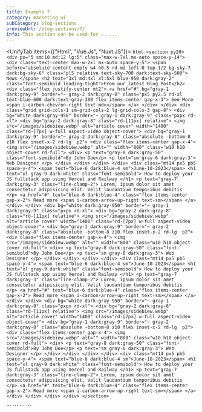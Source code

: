```yaml
---
title: Example 7
category: marketing-ui
subCategory: blog-sections
previewUrl: /blog-sections/7/
info: This section can be used for ......
---
```


<UnifyTab items={["Html", "Vue.Js", "Nuxt.JS"]}>
  <TabItem>
    ```html
    <section py20>
        <div px="5 sm:10 md:12 lg:5" class="max-w-7xl mx-auto space-y-14">
            <div class="text-center max-w-2xl mx-auto space-y-5">
                <span before="absolute content-empty w4 h0.5 rd-md left-0 top-1/2 bg-sky-7 dark:bg-sky-6" class="pl5 relative text-sky-700 dark:text-sky-500">
                    News
                </span>
                <h2 text="3xl md:4xl xl:5xl blue-950 dark:gray-2" class="font-semibold leading-tight">From our latest Blog Post</h2>
                <div class="flex justify-center mt2">
                    <a href="#" bg="gray-1 dark:gray-9" border="~ gray-2 dark:gray-8"
                        class="px5 py2.5 rd-xl text-blue-600 dark:text-gray-300 flex items-center gap-x-3">
                        See More
                        <span i-carbon-chevron-right text-md></span>
                    </a>
                </div>
            </div>
            <div class="grid grid-cols-1 sm-grid-cols-2 lg-grid-cols-3 gap-8">
                <div bg="white dark:gray-950" border="~ gray-1 dark:gray-9" class="pxpx rd-xl">
                    <div bg="gray-2 dark:gray-8" class="rd-[11px] relative">
                        <img src="/images/sidebiew.webp" alt="article cover" width="1400" class="rd-[7px] w-full aspect-video object-cover">
                        <div bg="gray-1 dark:gray-9" border="~ gray-2 dark:gray-8" class="absolute -bottom-8 z10 flex inset-x-2 rd-lg  p2">
                            <div class="flex items-center gap-x-4">
                                <img src="/images/sidebiew.webp" alt="" width="800" class="w10 h10 object-cover rd-full">
                                <div>
                                    <p text="gray-8 dark:gray-50" class="font-semibold">By John Doe</p>
                                    <p text="sm gray-6 dark:gray-3">
                                        Web Designer
                                    </p>
                                </div>
                            </div>
                        </div>
                    </div>
                    <div class="mt14 px5 pb5 space-y-4">
                        <span text="blue-6 dark:blue-4 sm">June-10-2023</span>
                        <h1 text="xl gray-9 dark:white" class="font-semibold">
                            How to deploy your JS fullstack app using Vercel and Railway
                        </h1>
                        <p text="gray-7 dark:gray-3" class="line-clamp-2">
                            Lorem, ipsum dolor sit amet consectetur adipisicing elit. Velit laudantium temporibus debitis 
                        </p>
                        <a href="#" text="blue-6 dark:blue-4" class="flex items-center gap-x-2">
                            Read more
                            <span i-carbon-arrow-up-right text-sm></span>
                        </a>
                    </div>
                </div>
                <div bg="white dark:gray-950" border="~ gray-1 dark:gray-9" class="pxpx rd-xl">
                    <div bg="gray-2 dark:gray-8" class="rd-[11px] relative">
                        <img src="/images/sidebiew.webp" alt="article cover" width="1400" class="rd-[7px] w-full aspect-video object-cover">
                        <div bg="gray-1 dark:gray-9" border="~ gray-2 dark:gray-8" class="absolute -bottom-8 z10 flex inset-x-2 rd-lg  p2">
                            <div class="flex items-center gap-x-4">
                                <img src="/images/sidebiew.webp" alt="" width="800" class="w10 h10 object-cover rd-full">
                                <div>
                                    <p text="gray-8 dark:gray-50" class="font-semibold">By John Doe</p>
                                    <p text="sm gray-6 dark:gray-3">
                                        Web Designer
                                    </p>
                                </div>
                            </div>
                        </div>
                    </div>
                    <div class="mt14 px5 pb5 space-y-4">
                        <span text="blue-6 dark:blue-4 sm">June-10-2023</span>
                        <h1 text="xl gray-9 dark:white" class="font-semibold">
                            How to deploy your JS fullstack app using Vercel and Railway
                        </h1>
                        <p text="gray-7 dark:gray-3" class="line-clamp-2">
                            Lorem, ipsum dolor sit amet consectetur adipisicing elit. Velit laudantium temporibus debitis 
                        </p>
                        <a href="#" text="blue-6 dark:blue-4" class="flex items-center gap-x-2">
                            Read more
                            <span i-carbon-arrow-up-right text-sm></span>
                        </a>
                    </div>
                </div>
                <div bg="white dark:gray-950" border="~ gray-1 dark:gray-9" class="pxpx rd-xl">
                    <div bg="gray-2 dark:gray-8" class="rd-[11px] relative">
                        <img src="/images/sidebiew.webp" alt="article cover" width="1400" class="rd-[7px] w-full aspect-video object-cover">
                        <div bg="gray-1 dark:gray-9" border="~ gray-2 dark:gray-8" class="absolute -bottom-8 z10 flex inset-x-2 rd-lg  p2">
                            <div class="flex items-center gap-x-4">
                                <img src="/images/sidebiew.webp" alt="" width="800" class="w10 h10 object-cover rd-full">
                                <div>
                                    <p text="gray-8 dark:gray-50" class="font-semibold">By John Doe</p>
                                    <p text="sm gray-6 dark:gray-3">
                                        Web Designer
                                    </p>
                                </div>
                            </div>
                        </div>
                    </div>
                    <div class="mt14 px5 pb5 space-y-4">
                        <span text="blue-6 dark:blue-4 sm">June-10-2023</span>
                        <h1 text="xl gray-9 dark:white" class="font-semibold">
                            How to deploy your JS fullstack app using Vercel and Railway
                        </h1>
                        <p text="gray-7 dark:gray-3" class="line-clamp-2">
                            Lorem, ipsum dolor sit amet consectetur adipisicing elit. Velit laudantium temporibus debitis 
                        </p>
                        <a href="#" text="blue-6 dark:blue-4" class="flex items-center gap-x-2">
                            Read more
                            <span i-carbon-arrow-up-right text-sm></span>
                        </a>
                    </div>
                </div>
            </div>
        </div>
    </section>
    ```
  </TabItem>

  <TabItem>
    ```
  <template>
      <section py20>
          <div px="5 sm:10 md:12 lg:5" class="max-w-7xl mx-auto space-y-14">
              <div class="text-center max-w-2xl mx-auto space-y-5">
                  <span un-before="absolute content-empty w4 h0.5 rd-md left-0 top-1/2 bg-sky-7 dark:bg-sky-6" class="pl5 relative text-sky-700 dark:text-sky-500">
                      News
                  </span>
                  <h2 text="3xl md:4xl xl:5xl blue-950 dark:gray-2" class="font-semibold leading-tight">From our latest Blog Post</h2>
                  <div class="flex justify-center mt2">
                      <a href="#" bg="gray-1 dark:gray-9" border="~ gray-2 dark:gray-8"
                          class="px5 py2.5 rd-xl text-blue-600 dark:text-gray-300 flex items-center gap-x-3">
                          See More
                          <span i-carbon-chevron-right text-md></span>
                      </a>
                  </div>
              </div>
              <div class="grid grid-cols-1 sm-grid-cols-2 lg-grid-cols-3 gap-8">
                  <div bg="white dark:gray-950" border="~ gray-1 dark:gray-9" class="pxpx rd-xl">
                      <div bg="gray-2 dark:gray-8" class="rd-[11px] relative">
                          <img src="/images/sidebiew.webp" alt="article cover" width="1400" class="rd-[7px] w-full aspect-video object-cover">
                          <div bg="gray-1 dark:gray-9" border="~ gray-2 dark:gray-8" class="absolute -bottom-8 z10 flex inset-x-2 rd-lg  p2">
                              <div class="flex items-center gap-x-4">
                                  <img src="/images/sidebiew.webp" alt="" width="800" class="w10 h10 object-cover rd-full">
                                  <div>
                                      <p text="gray-8 dark:gray-50" class="font-semibold">By John Doe</p>
                                      <p text="sm gray-6 dark:gray-3">
                                          Web Designer
                                      </p>
                                  </div>
                              </div>
                          </div>
                      </div>
                      <div class="mt14 px5 pb5 space-y-4">
                          <span text="blue-6 dark:blue-4 sm">June-10-2023</span>
                          <h1 text="xl gray-9 dark:white" class="font-semibold">
                              How to deploy your JS fullstack app using Vercel and Railway
                          </h1>
                          <p text="gray-7 dark:gray-3" class="line-clamp-2">
                              Lorem, ipsum dolor sit amet consectetur adipisicing elit. Velit laudantium temporibus debitis 
                          </p>
                          <a href="#" un-text="blue-6 dark:blue-4" class="flex items-center gap-x-2">
                              Read more
                              <span i-carbon-arrow-up-right text-sm></span>
                          </a>
                      </div>
                  </div>
                  <div bg="white dark:gray-950" border="~ gray-1 dark:gray-9" class="pxpx rd-xl">
                      <div bg="gray-2 dark:gray-8" class="rd-[11px] relative">
                          <img src="/images/sidebiew.webp" alt="article cover" width="1400" class="rd-[7px] w-full aspect-video object-cover">
                          <div bg="gray-1 dark:gray-9" border="~ gray-2 dark:gray-8" class="absolute -bottom-8 z10 flex inset-x-2 rd-lg  p2">
                              <div class="flex items-center gap-x-4">
                                  <img src="/images/sidebiew.webp" alt="" width="800" class="w10 h10 object-cover rd-full">
                                  <div>
                                      <p text="gray-8 dark:gray-50" class="font-semibold">By John Doe</p>
                                      <p text="sm gray-6 dark:gray-3">
                                          Web Designer
                                      </p>
                                  </div>
                              </div>
                          </div>
                      </div>
                      <div class="mt14 px5 pb5 space-y-4">
                          <span text="blue-6 dark:blue-4 sm">June-10-2023</span>
                          <h1 text="xl gray-9 dark:white" class="font-semibold">
                              How to deploy your JS fullstack app using Vercel and Railway
                          </h1>
                          <p text="gray-7 dark:gray-3" class="line-clamp-2">
                              Lorem, ipsum dolor sit amet consectetur adipisicing elit. Velit laudantium temporibus debitis 
                          </p>
                          <a href="#" un-text="blue-6 dark:blue-4" class="flex items-center gap-x-2">
                              Read more
                              <span i-carbon-arrow-up-right text-sm></span>
                          </a>
                      </div>
                  </div>
                  <div bg="white dark:gray-950" border="~ gray-1 dark:gray-9" class="pxpx rd-xl">
                      <div bg="gray-2 dark:gray-8" class="rd-[11px] relative">
                          <img src="/images/sidebiew.webp" alt="article cover" width="1400" class="rd-[7px] w-full aspect-video object-cover">
                          <div bg="gray-1 dark:gray-9" border="~ gray-2 dark:gray-8" class="absolute -bottom-8 z10 flex inset-x-2 rd-lg  p2">
                              <div class="flex items-center gap-x-4">
                                  <img src="/images/sidebiew.webp" alt="" width="800" class="w10 h10 object-cover rd-full">
                                  <div>
                                      <p text="gray-8 dark:gray-50" class="font-semibold">By John Doe</p>
                                      <p text="sm gray-6 dark:gray-3">
                                          Web Designer
                                      </p>
                                  </div>
                              </div>
                          </div>
                      </div>
                      <div class="mt14 px5 pb5 space-y-4">
                          <span text="blue-6 dark:blue-4 sm">June-10-2023</span>
                          <h1 text="xl gray-9 dark:white" class="font-semibold">
                              How to deploy your JS fullstack app using Vercel and Railway
                          </h1>
                          <p text="gray-7 dark:gray-3" class="line-clamp-2">
                              Lorem, ipsum dolor sit amet consectetur adipisicing elit. Velit laudantium temporibus debitis 
                          </p>
                          <a href="#" un-text="blue-6 dark:blue-4" class="flex items-center gap-x-2">
                              Read more
                              <span i-carbon-arrow-up-right text-sm></span>
                          </a>
                      </div>
                  </div>
              </div>
          </div>
      </section>
  </template>
    ```
  </TabItem> 

  <TabItem>
    ```
  <template>
      <section py20>
          <div px="5 sm:10 md:12 lg:5" class="max-w-7xl mx-auto space-y-14">
              <div class="text-center max-w-2xl mx-auto space-y-5">
                  <span un-before="absolute content-empty w4 h0.5 rd-md left-0 top-1/2 bg-sky-7 dark:bg-sky-6" class="pl5 relative text-sky-700 dark:text-sky-500">
                      News
                  </span>
                  <h2 text="3xl md:4xl xl:5xl blue-950 dark:gray-2" class="font-semibold leading-tight">From our latest Blog Post</h2>
                  <div class="flex justify-center mt2">
                      <nuxt-link to="#" bg="gray-1 dark:gray-9" border="~ gray-2 dark:gray-8"
                          class="px5 py2.5 rd-xl text-blue-600 dark:text-gray-300 flex items-center gap-x-3">
                          See More
                          <span i-carbon-chevron-right text-md></span>
                      </nuxt-link>
                  </div>
              </div>
              <div class="grid grid-cols-1 sm-grid-cols-2 lg-grid-cols-3 gap-8">
                  <div bg="white dark:gray-950" border="~ gray-1 dark:gray-9" class="pxpx rd-xl">
                      <div bg="gray-2 dark:gray-8" class="rd-[11px] relative">
                          <img src="/images/sidebiew.webp" alt="article cover" width="1400" class="rd-[7px] w-full aspect-video object-cover">
                          <div bg="gray-1 dark:gray-9" border="~ gray-2 dark:gray-8" class="absolute -bottom-8 z10 flex inset-x-2 rd-lg  p2">
                              <div class="flex items-center gap-x-4">
                                  <img src="/images/sidebiew.webp" alt="" width="800" class="w10 h10 object-cover rd-full">
                                  <div>
                                      <p text="gray-8 dark:gray-50" class="font-semibold">By John Doe</p>
                                      <p text="sm gray-6 dark:gray-3">
                                          Web Designer
                                      </p>
                                  </div>
                              </div>
                          </div>
                      </div>
                      <div class="mt14 px5 pb5 space-y-4">
                          <span text="blue-6 dark:blue-4 sm">June-10-2023</span>
                          <h1 text="xl gray-9 dark:white" class="font-semibold">
                              How to deploy your JS fullstack app using Vercel and Railway
                          </h1>
                          <p text="gray-7 dark:gray-3" class="line-clamp-2">
                              Lorem, ipsum dolor sit amet consectetur adipisicing elit. Velit laudantium temporibus debitis 
                          </p>
                          <nuxt-link to="#" un-text="blue-6 dark:blue-4" class="flex items-center gap-x-2">
                              Read more
                              <span i-carbon-arrow-up-right text-sm></span>
                          </nuxt-link>
                      </div>
                  </div>
                  <div bg="white dark:gray-950" border="~ gray-1 dark:gray-9" class="pxpx rd-xl">
                      <div bg="gray-2 dark:gray-8" class="rd-[11px] relative">
                          <img src="/images/sidebiew.webp" alt="article cover" width="1400" class="rd-[7px] w-full aspect-video object-cover">
                          <div bg="gray-1 dark:gray-9" border="~ gray-2 dark:gray-8" class="absolute -bottom-8 z10 flex inset-x-2 rd-lg  p2">
                              <div class="flex items-center gap-x-4">
                                  <img src="/images/sidebiew.webp" alt="" width="800" class="w10 h10 object-cover rd-full">
                                  <div>
                                      <p text="gray-8 dark:gray-50" class="font-semibold">By John Doe</p>
                                      <p text="sm gray-6 dark:gray-3">
                                          Web Designer
                                      </p>
                                  </div>
                              </div>
                          </div>
                      </div>
                      <div class="mt14 px5 pb5 space-y-4">
                          <span text="blue-6 dark:blue-4 sm">June-10-2023</span>
                          <h1 text="xl gray-9 dark:white" class="font-semibold">
                              How to deploy your JS fullstack app using Vercel and Railway
                          </h1>
                          <p text="gray-7 dark:gray-3" class="line-clamp-2">
                              Lorem, ipsum dolor sit amet consectetur adipisicing elit. Velit laudantium temporibus debitis 
                          </p>
                          <nuxt-link to="#" un-text="blue-6 dark:blue-4" class="flex items-center gap-x-2">
                              Read more
                              <span i-carbon-arrow-up-right text-sm></span>
                          </nuxt-link>
                      </div>
                  </div>
                  <div bg="white dark:gray-950" border="~ gray-1 dark:gray-9" class="pxpx rd-xl">
                      <div bg="gray-2 dark:gray-8" class="rd-[11px] relative">
                          <img src="/images/sidebiew.webp" alt="article cover" width="1400" class="rd-[7px] w-full aspect-video object-cover">
                          <div bg="gray-1 dark:gray-9" border="~ gray-2 dark:gray-8" class="absolute -bottom-8 z10 flex inset-x-2 rd-lg  p2">
                              <div class="flex items-center gap-x-4">
                                  <img src="/images/sidebiew.webp" alt="" width="800" class="w10 h10 object-cover rd-full">
                                  <div>
                                      <p text="gray-8 dark:gray-50" class="font-semibold">By John Doe</p>
                                      <p text="sm gray-6 dark:gray-3">
                                          Web Designer
                                      </p>
                                  </div>
                              </div>
                          </div>
                      </div>
                      <div class="mt14 px5 pb5 space-y-4">
                          <span text="blue-6 dark:blue-4 sm">June-10-2023</span>
                          <h1 text="xl gray-9 dark:white" class="font-semibold">
                              How to deploy your JS fullstack app using Vercel and Railway
                          </h1>
                          <p text="gray-7 dark:gray-3" class="line-clamp-2">
                              Lorem, ipsum dolor sit amet consectetur adipisicing elit. Velit laudantium temporibus debitis 
                          </p>
                          <nuxt-link to="#" un-text="blue-6 dark:blue-4" class="flex items-center gap-x-2">
                              Read more
                              <span i-carbon-arrow-up-right text-sm></span>
                          </nuxt-link>
                      </div>
                  </div>
              </div>
          </div>
      </section>
  </template>    
    ```
  </TabItem>
</UnifyTab>
